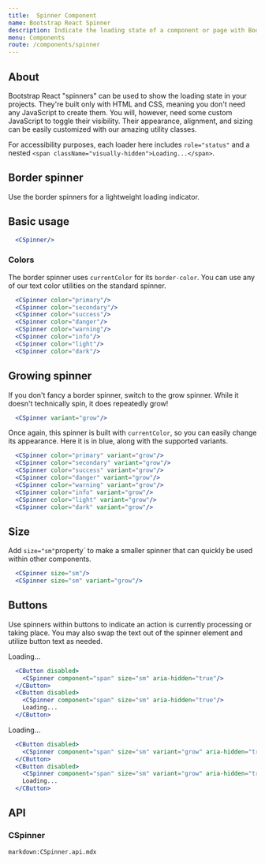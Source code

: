 ```yaml
---
title:  Spinner Component
name: Bootstrap React Spinner
description: Indicate the loading state of a component or page with Bootstrap React Spinners, built entirely with HTML, CSS, and no JavaScript.
menu: Components
route: /components/spinner
---
```



## About

Bootstrap React "spinners" can be used to show the loading state in your projects. They're built only with HTML and CSS, meaning you don't need any JavaScript to create them. You will, however, need some custom JavaScript to toggle their visibility. Their appearance, alignment, and sizing can be easily customized with our amazing utility classes.

For accessibility purposes, each loader here includes `role="status"` and a nested `<span className="visually-hidden">Loading...</span>`.

## Border spinner

Use the border spinners for a lightweight loading indicator.

## Basic usage

<Example>
  <CSpinner/>
</Example>

```jsx
  <CSpinner/>
```

### Colors

The border spinner uses `currentColor` for its `border-color`. You can use any of our text color utilities on the standard spinner.

<Example>
  <CSpinner color="primary"/>
  <CSpinner color="secondary"/>
  <CSpinner color="success"/>
  <CSpinner color="danger"/>
  <CSpinner color="warning"/>
  <CSpinner color="info"/>
  <CSpinner color="light"/>
  <CSpinner color="dark"/>
</Example>

```jsx
  <CSpinner color="primary"/>
  <CSpinner color="secondary"/>
  <CSpinner color="success"/>
  <CSpinner color="danger"/>
  <CSpinner color="warning"/>
  <CSpinner color="info"/>
  <CSpinner color="light"/>
  <CSpinner color="dark"/>
```

## Growing spinner

If you don't fancy a border spinner, switch to the grow spinner. While it doesn't technically spin, it does repeatedly grow!

<Example>
  <CSpinner variant="grow"/>
</Example>

```jsx
  <CSpinner variant="grow"/>
```

Once again, this spinner is built with `currentColor`, so you can easily change its appearance. Here it is in blue, along with the supported variants.

<Example>
  <CSpinner color="primary" variant="grow"/>
  <CSpinner color="secondary" variant="grow"/>
  <CSpinner color="success" variant="grow"/>
  <CSpinner color="danger" variant="grow"/>
  <CSpinner color="warning" variant="grow"/>
  <CSpinner color="info" variant="grow"/>
  <CSpinner color="light" variant="grow"/>
  <CSpinner color="dark" variant="grow"/>
</Example>

```jsx
  <CSpinner color="primary" variant="grow"/>
  <CSpinner color="secondary" variant="grow"/>
  <CSpinner color="success" variant="grow"/>
  <CSpinner color="danger" variant="grow"/>
  <CSpinner color="warning" variant="grow"/>
  <CSpinner color="info" variant="grow"/>
  <CSpinner color="light" variant="grow"/>
  <CSpinner color="dark" variant="grow"/>
```

## Size

Add `size="sm"`property` to make a smaller spinner that can quickly be used within other components.

<Example>
  <CSpinner size="sm"/>
  <CSpinner size="sm" variant="grow"/>
</Example>

```jsx
  <CSpinner size="sm"/>
  <CSpinner size="sm" variant="grow"/>
```

## Buttons

Use spinners within buttons to indicate an action is currently processing or taking place. You may also swap the text out of the spinner element and utilize button text as needed.

<Example>
  <CButton disabled>
    <CSpinner component="span" size="sm" aria-hidden="true"/>
  </CButton>
  <CButton disabled>
    <CSpinner component="span" size="sm" aria-hidden="true"/>
    Loading...
  </CButton>
</Example>

```jsx
  <CButton disabled>
    <CSpinner component="span" size="sm" aria-hidden="true"/>
  </CButton>
  <CButton disabled>
    <CSpinner component="span" size="sm" aria-hidden="true"/>
    Loading...
  </CButton>
```

<Example>
  <CButton disabled>
    <CSpinner component="span" size="sm" variant="grow" aria-hidden="true"/>
  </CButton>
  <CButton disabled>
    <CSpinner component="span" size="sm" variant="grow" aria-hidden="true"/>
    Loading...
  </CButton>
</Example>

```jsx
  <CButton disabled>
    <CSpinner component="span" size="sm" variant="grow" aria-hidden="true"/>
  </CButton>
  <CButton disabled>
    <CSpinner component="span" size="sm" variant="grow" aria-hidden="true"/>
    Loading...
  </CButton>
```

## API

### CSpinner

`markdown:CSpinner.api.mdx`